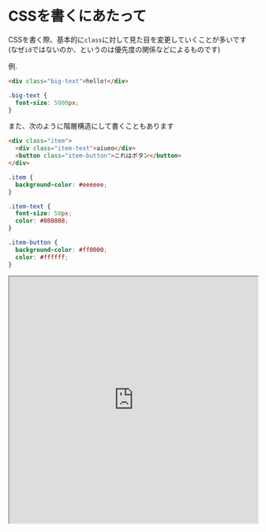 # CSSを書くにあたって

CSSを書く際、基本的に`class`に対して見た目を変更していくことが多いです  
(なぜ`id`ではないのか、というのは優先度の関係などによるものです)

例.

```html
<div class="big-text">hello!</div>
```

```css
.big-text {
  font-size: 5000px;
}
```

また、次のように階層構造にして書くこともあります

```html
<div class="item">
  <div class="item-text">aiueo</div>
  <button class="item-button">これはボタン</button>
</div>
```

```css
.item {
  background-color: #eeeeee;
}

.item-text {
  font-size: 50px;
  color: #080808;
}

.item-button {
  background-color: #ff0000;
  color: #ffffff;
}
```

<iframe
  src="https://stackblitz.com/edit/web-platform-jnbado?embed=1&file=styles.css"
  width="100%"
  height="500px"
  title="stupefied-sutherland-jdtqvf"
  allow="accelerometer; ambient-light-sensor; camera; encrypted-media; geolocation; gyroscope; hid; microphone; midi; payment; usb; vr; xr-spatial-tracking"
  sandbox="allow-forms allow-modals allow-popups allow-presentation allow-same-origin allow-scripts"
></iframe>


